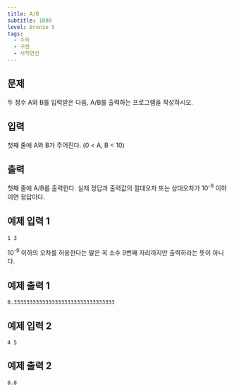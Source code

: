 ```yaml
---
title: A/B
subtitle: 1008
level: Bronze 5
tags:
  - 수학
  - 구현
  - 사칙연산
---
```


## 문제

두 정수 A와 B를 입력받은 다음, A/B를 출력하는 프로그램을 작성하시오.

## 입력

첫째 줄에 A와 B가 주어진다. (0 < A, B < 10)

## 출력

첫째 줄에 A/B를 출력한다. 실제 정답과 출력값의 절대오차 또는 상대오차가 10<sup>-9</sup> 이하이면 정답이다.

## 예제 입력 1

```
1 3
```

10<sup>-9</sup> 이하의 오차를 허용한다는 말은 꼭 소수 9번째 자리까지만 출력하라는 뜻이 아니다.

## 예제 출력 1

```
0.33333333333333333333333333333333
```

## 예제 입력 2

```
4 5
```

## 예제 출력 2

```
0.8
```
